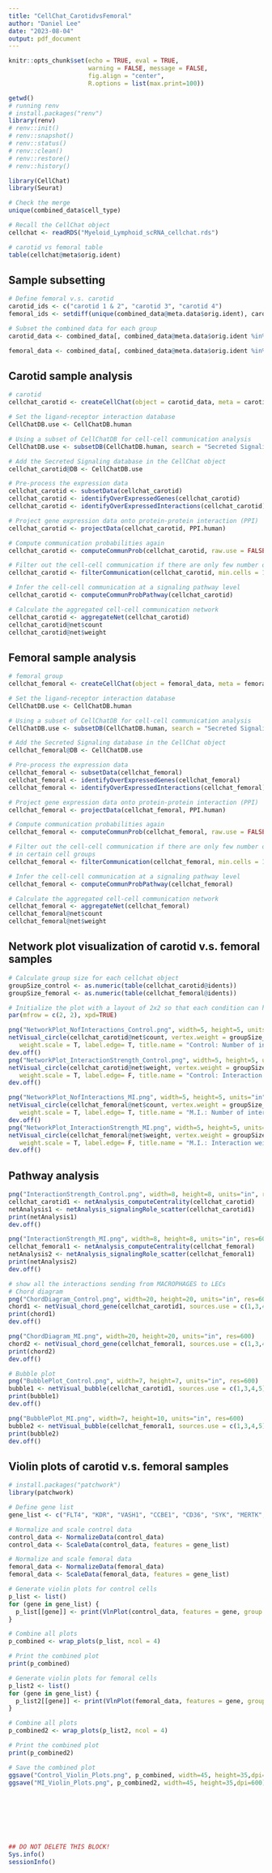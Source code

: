 ```yaml
---
title: "CellChat_CarotidvsFemoral"
author: "Daniel Lee"
date: "2023-08-04"
output: pdf_document
---
```


```r
knitr::opts_chunk$set(echo = TRUE, eval = TRUE,  
                      warning = FALSE, message = FALSE, 
                      fig.align = "center",
                      R.options = list(max.print=100))
```

```r
getwd()
# running renv
# install.packages("renv")
library(renv)
# renv::init()
# renv::snapshot()
# renv::status()
# renv::clean()
# renv::restore()
# renv::history()
```

```r
library(CellChat)
library(Seurat)
```

```r
# Check the merge
unique(combined_data$cell_type)

# Recall the CellChat object
cellchat <- readRDS("Myeloid_Lymphoid_scRNA_cellchat.rds")

# carotid vs femoral table
table(cellchat@meta$orig.ident)
```

## Sample subsetting
```r
# Define femoral v.s. carotid
carotid_ids <- c("carotid 1 & 2", "carotid 3", "carotid 4")
femoral_ids <- setdiff(unique(combined_data@meta.data$orig.ident), carotid_ids)

# Subset the combined data for each group
carotid_data <- combined_data[, combined_data@meta.data$orig.ident %in% carotid_ids]

femoral_data <- combined_data[, combined_data@meta.data$orig.ident %in% femoral_ids]
```

## Carotid sample analysis
```r
# carotid
cellchat_carotid <- createCellChat(object = carotid_data, meta = carotid_data@meta.data, group.by = "cell_type")

# Set the ligand-receptor interaction database
CellChatDB.use <- CellChatDB.human

# Using a subset of CellChatDB for cell-cell communication analysis
CellChatDB.use <- subsetDB(CellChatDB.human, search = "Secreted Signaling")

# Add the Secreted Signaling database in the CellChat object
cellchat_carotid@DB <- CellChatDB.use

```

```r
# Pre-process the expression data
cellchat_carotid <- subsetData(cellchat_carotid)
cellchat_carotid <- identifyOverExpressedGenes(cellchat_carotid)
cellchat_carotid <- identifyOverExpressedInteractions(cellchat_carotid)

```

```r
# Project gene expression data onto protein-protein interaction (PPI)
cellchat_carotid <- projectData(cellchat_carotid, PPI.human)
```

```r
# Compute communication probabilities again
cellchat_carotid <- computeCommunProb(cellchat_carotid, raw.use = FALSE)
```

```r
# Filter out the cell-cell communication if there are only few number of cells in certain cell groups
cellchat_carotid <- filterCommunication(cellchat_carotid, min.cells = 10)

```

```r
# Infer the cell-cell communication at a signaling pathway level
cellchat_carotid <- computeCommunProbPathway(cellchat_carotid)

```

```r
# Calculate the aggregated cell-cell communication network
cellchat_carotid <- aggregateNet(cellchat_carotid)
cellchat_carotid@net$count
cellchat_carotid@net$weight

```

## Femoral sample analysis
```r
# femoral group
cellchat_femoral <- createCellChat(object = femoral_data, meta = femoral_data@meta.data, group.by = "cell_type")

# Set the ligand-receptor interaction database
CellChatDB.use <- CellChatDB.human

# Using a subset of CellChatDB for cell-cell communication analysis
CellChatDB.use <- subsetDB(CellChatDB.human, search = "Secreted Signaling")

# Add the Secreted Signaling database in the CellChat object
cellchat_femoral@DB <- CellChatDB.use

```

```r
# Pre-process the expression data
cellchat_femoral <- subsetData(cellchat_femoral)
cellchat_femoral <- identifyOverExpressedGenes(cellchat_femoral)
cellchat_femoral <- identifyOverExpressedInteractions(cellchat_femoral)

```

```r
# Project gene expression data onto protein-protein interaction (PPI)
cellchat_femoral <- projectData(cellchat_femoral, PPI.human)
```

```r
# Compute communication probabilities again
cellchat_femoral <- computeCommunProb(cellchat_femoral, raw.use = FALSE)

```

```r
# Filter out the cell-cell communication if there are only few number of cells 
# in certain cell groups
cellchat_femoral <- filterCommunication(cellchat_femoral, min.cells = 10)


```

```r
# Infer the cell-cell communication at a signaling pathway level
cellchat_femoral <- computeCommunProbPathway(cellchat_femoral)

```

```r
# Calculate the aggregated cell-cell communication network
cellchat_femoral <- aggregateNet(cellchat_femoral)
cellchat_femoral@net$count
cellchat_femoral@net$weight

```

## Network plot visualization of carotid v.s. femoral samples
```r
# Calculate group size for each cellchat object
groupSize_control <- as.numeric(table(cellchat_carotid@idents))
groupSize_femoral <- as.numeric(table(cellchat_femoral@idents))

# Initialize the plot with a layout of 2x2 so that each condition can have two plots (one for interaction count and one for interaction weight)
par(mfrow = c(2, 2), xpd=TRUE)

png("NetworkPlot_NofInteractions_Control.png", width=5, height=5, units="in", res=600)
netVisual_circle(cellchat_carotid@net$count, vertex.weight = groupSize_control, 
   weight.scale = T, label.edge= T, title.name = "Control: Number of interactions")
dev.off()
png("NetworkPlot_InteractionStrength_Control.png", width=5, height=5, units="in", res=600)
netVisual_circle(cellchat_carotid@net$weight, vertex.weight = groupSize_control, 
   weight.scale = T, label.edge= F, title.name = "Control: Interaction weights/strength")
dev.off()

png("NetworkPlot_NofInteractions_MI.png", width=5, height=5, units="in", res=600)
netVisual_circle(cellchat_femoral@net$count, vertex.weight = groupSize_femoral, 
   weight.scale = T, label.edge= T, title.name = "M.I.: Number of interactions")
dev.off()
png("NetworkPlot_InteractionStrength_MI.png", width=5, height=5, units="in", res=600)
netVisual_circle(cellchat_femoral@net$weight, vertex.weight = groupSize_femoral, 
   weight.scale = T, label.edge= F, title.name = "M.I.: Interaction weights/strength")
dev.off()

```

## Pathway analysis
```r
png("InteractionStrength_Control.png", width=8, height=8, units="in", res=600)
cellchat_carotid1 <- netAnalysis_computeCentrality(cellchat_carotid)
netAnalysis1 <- netAnalysis_signalingRole_scatter(cellchat_carotid1)
print(netAnalysis1)
dev.off()

png("InteractionStrength_MI.png", width=8, height=8, units="in", res=600)
cellchat_femoral1 <- netAnalysis_computeCentrality(cellchat_femoral)
netAnalysis2 <- netAnalysis_signalingRole_scatter(cellchat_femoral1)
print(netAnalysis2)
dev.off()

# show all the interactions sending from MACROPHAGES to LECs
# Chord diagram
png("ChordDiagram_Control.png", width=20, height=20, units="in", res=600)
chord1 <- netVisual_chord_gene(cellchat_carotid1, sources.use = c(1,3,4,5), targets.use = 2, lab.cex = 1,show.legend=TRUE)
print(chord1)
dev.off()

png("ChordDiagram_MI.png", width=20, height=20, units="in", res=600)
chord2 <- netVisual_chord_gene(cellchat_femoral1, sources.use = c(1,3,4,5), targets.use = 2, lab.cex = 1,show.legend=TRUE)
print(chord2)
dev.off()

# Bubble plot
png("BubblePlot_Control.png", width=7, height=7, units="in", res=600)
bubble1 <- netVisual_bubble(cellchat_carotid1, sources.use = c(1,3,4,5), targets.use = 2, remove.isolate = TRUE, angle.x=45)
print(bubble1)
dev.off()

png("BubblePlot_MI.png", width=7, height=10, units="in", res=600)
bubble2 <- netVisual_bubble(cellchat_femoral1, sources.use = c(1,3,4,5), targets.use = 2, remove.isolate = FALSE, angle.x=45)
print(bubble2)
dev.off()
```

## Violin plots of carotid v.s. femoral samples
```r
# install.packages("patchwork")
library(patchwork)

# Define gene list
gene_list <- c("FLT4", "KDR", "VASH1", "CCBE1", "CD36", "SYK", "MERTK", "AXL", "VEGFC", "IL1B", "IL10", "TNF")

# Normalize and scale control data
control_data <- NormalizeData(control_data)
control_data <- ScaleData(control_data, features = gene_list)

# Normalize and scale femoral data
femoral_data <- NormalizeData(femoral_data)
femoral_data <- ScaleData(femoral_data, features = gene_list)

# Generate violin plots for control cells
p_list <- list()
for (gene in gene_list) {
  p_list[[gene]] <- print(VlnPlot(control_data, features = gene, group.by = "annotation"))
}

# Combine all plots
p_combined <- wrap_plots(p_list, ncol = 4)

# Print the combined plot
print(p_combined)

# Generate violin plots for femoral cells
p_list2 <- list()
for (gene in gene_list) {
  p_list2[[gene]] <- print(VlnPlot(femoral_data, features = gene, group.by = "annotation"))
}

# Combine all plots
p_combined2 <- wrap_plots(p_list2, ncol = 4)

# Print the combined plot
print(p_combined2)

# Save the combined plot
ggsave("Control_Violin_Plots.png", p_combined, width=45, height=35,dpi=600)
ggsave("MI_Violin_Plots.png", p_combined2, width=45, height=35,dpi=600)

```

```r

```

```r

```

```r

```

```r

```

```r

```

```r

```

```r

```

```r
## DO NOT DELETE THIS BLOCK!
Sys.info()
sessionInfo()
```